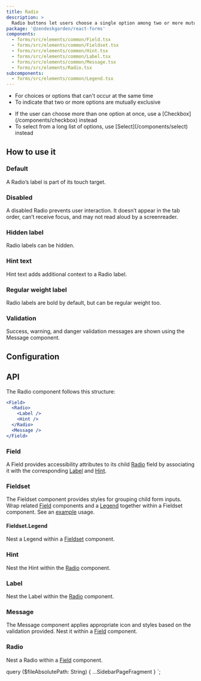 ```yaml
---
title: Radio
description: >
  Radio buttons let users choose a single option among two or more mutually exclusive options.
package: '@zendeskgarden/react-forms'
components:
  - forms/src/elements/common/Field.tsx
  - forms/src/elements/common/Fieldset.tsx
  - forms/src/elements/common/Hint.tsx
  - forms/src/elements/common/Label.tsx
  - forms/src/elements/common/Message.tsx
  - forms/src/elements/Radio.tsx
subcomponents:
  - forms/src/elements/common/Legend.tsx
---
```


<Usage>
  <Use>
    <ul>
      <li>For choices or options that can't occur at the same time</li>
      <li>To indicate that two or more options are mutually exclusive</li>
    </ul>
  </Use>
  <Misuse>
    <ul>
      <li>
        <Markdown>
          If the user can choose more than one option at once, use a
          [Checkbox](/components/checkbox) instead
        </Markdown>
      </li>
      <li>
        <Markdown>
          To select from a long list of options, use [Select](/components/select) instead
        </Markdown>
      </li>
    </ul>
  </Misuse>
</Usage>

## How to use it

### Default

A Radio’s label is part of its touch target.


<CodeExample code={DefaultCode}>
  <Default />
</CodeExample>

### Disabled

A disabled Radio prevents user interaction. It doesn’t appear in the tab order, can’t receive focus, and may not read
aloud by a screenreader.


<CodeExample code={DisabledCode}>
  <Disabled />
</CodeExample>

### Hidden label

Radio labels can be hidden.


<CodeExample code={HiddenCode}>
  <Hidden />
</CodeExample>

### Hint text

Hint text adds additional context to a Radio label.


<CodeExample code={HintCode}>
  <Hint />
</CodeExample>

### Regular weight label

Radio labels are bold by default, but can be regular weight too.


<CodeExample code={RegularWeightLabelCode}>
  <RegularWeightLabel />
</CodeExample>

### Validation

Success, warning, and danger validation messages are shown using the Message component.


<CodeExample code={ValidationCode}>
  <Validation />
</CodeExample>

## Configuration

<Configuration reactPackage={props.data.mdx.package} components={props.data.mdx.components} />

## API

The Radio component follows this structure:

```jsx
<Field>
  <Radio>
    <Label />
    <Hint />
  </Radio>
  <Message />
</Field>
```

### Field

<Component components={props.data.mdx.components} componentName="field" />

A Field provides accessibility attributes to its child [Radio](#radio) field by associating it
with the corresponding [Label](#label) and [Hint](#hint).

<PropSheet components={props.data.mdx.components} componentName="field" />

### Fieldset

<Component components={props.data.mdx.components} componentName="fieldset" />

The Fieldset component provides styles for grouping child form inputs. Wrap related [Field](#field)
components and a [Legend](#fieldsetlegend) together within a Fieldset component. See an [example](#validation) usage.

<PropSheet components={props.data.mdx.components} componentName="fieldset" />

#### Fieldset.Legend

<Component components={props.data.mdx.subcomponents} componentName="fieldset.legend" />

Nest a Legend within a [Fieldset](#fieldset) component.

<PropSheet components={props.data.mdx.subcomponents} componentName="fieldset.legend" />

### Hint

<Component components={props.data.mdx.components} componentName="hint" />

Nest the Hint within the [Radio](#radio) component.

<PropSheet components={props.data.mdx.components} componentName="hint" />

### Label

<Component components={props.data.mdx.components} componentName="label" />

Nest the Label within the [Radio](#radio) component.

<PropSheet components={props.data.mdx.components} componentName="label" />

### Message

<Component components={props.data.mdx.components} componentName="message" />

The Message component applies appropriate icon and styles based on the validation provided. Nest
it within a [Field](#field) component.

<PropSheet components={props.data.mdx.components} componentName="message" />

### Radio

<Component components={props.data.mdx.components} componentName="radio" />

Nest a Radio within a [Field](#field) component.

<PropSheet components={props.data.mdx.components} componentName="radio" />


  query ($fileAbsolutePath: String) {
    ...SidebarPageFragment
  }
`;
